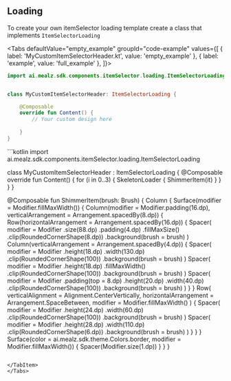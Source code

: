 
##  Loading

To create your own itemSelector loading template create a class that implements `ItemSelectorLoading`

<Tabs defaultValue="empty_example" groupId="code-example"
values={[
{ label: 'MyCustomItemSelectorHeader.kt', value: 'empty_example' },
{ label: 'example', value: 'full_example' },
]}>
<TabItem value="empty_example">
```kotlin
import ai.mealz.sdk.components.itemSelector.loading.ItemSelectorLoading


class MyCustomItemSelectorHeader: ItemSelectorLoading {

    @Composable
    override fun Content() {
        // Your custom design here 
       
    }
}
```
</TabItem>
<TabItem value="full_example">
```kotlin
import ai.mealz.sdk.components.itemSelector.loading.ItemSelectorLoading

class MyCustomItemSelectorHeader : ItemSelectorLoading {
    @Composable
    override fun Content() {
        for (i in 0..3) {
            SkeletonLoader {
                ShimmerItem(it)
            }
        }
    }
}

@Composable
fun ShimmerItem(brush: Brush) {
    Column {
        Surface(modifier = Modifier.fillMaxWidth()) {
            Column(modifier = Modifier.padding(16.dp), verticalArrangement = Arrangement.spacedBy(8.dp)) {
                Row(horizontalArrangement = Arrangement.spacedBy(16.dp)) {
                    Spacer(
                        modifier = Modifier
                            .size(88.dp)
                            .padding(4.dp)
                            .fillMaxSize()
                            .clip(RoundedCornerShape(8.dp))
                            .background(brush = brush)
                    )
                    Column(verticalArrangement = Arrangement.spacedBy(4.dp)) {
                        Spacer(
                            modifier = Modifier
                                .height(18.dp)
                                .width(130.dp)
                                .clip(RoundedCornerShape(100))
                                .background(brush = brush)
                        )
                        Spacer(
                            modifier = Modifier
                                .height(18.dp)
                                .fillMaxWidth()
                                .clip(RoundedCornerShape(100))
                                .background(brush = brush)
                        )
                        Spacer(
                            modifier = Modifier
                                .padding(top = 8.dp)
                                .height(20.dp)
                                .width(40.dp)
                                .clip(RoundedCornerShape(100))
                                .background(brush = brush)
                        )
                    }
                }
                Row(
                    verticalAlignment = Alignment.CenterVertically,
                    horizontalArrangement = Arrangement.SpaceBetween,
                    modifier = Modifier.fillMaxWidth()
                ) {
                    Spacer(
                        modifier = Modifier
                            .height(24.dp)
                            .width(60.dp)
                            .clip(RoundedCornerShape(100))
                            .background(brush = brush)
                    )
                    Spacer(
                        modifier = Modifier
                            .height(28.dp)
                            .width(110.dp)
                            .clip(RoundedCornerShape(6.dp))
                            .background(brush = brush)
                    )
                }
            }
        }
        Surface(color = ai.mealz.sdk.theme.Colors.border, modifier = Modifier.fillMaxWidth()) {
            Spacer(Modifier.size(1.dp))
        }
    }
}
```

</TabItem>
</Tabs>